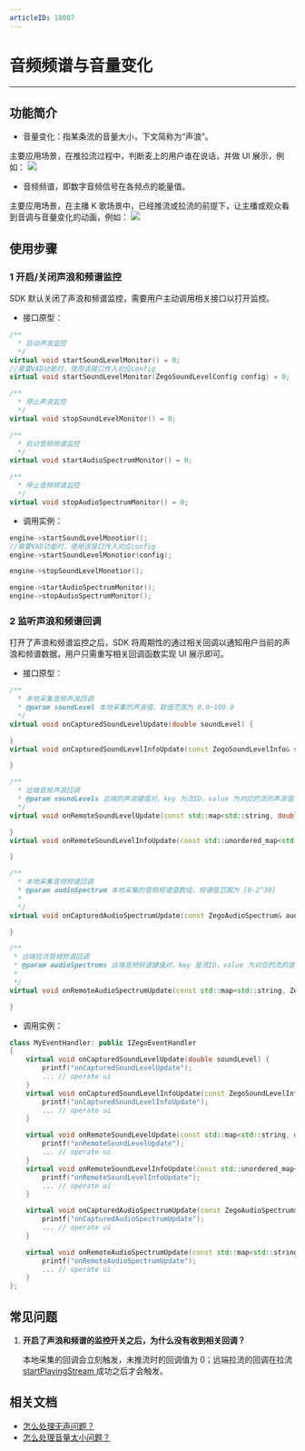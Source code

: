 ```yaml
---
articleID: 18007
---
```

# 音频频谱与音量变化

- - -

## 功能简介

- 音量变化：指某条流的音量大小，下文简称为“声浪”。

主要应用场景，在推拉流过程中，判断麦上的用户谁在说话，并做 UI 展示，例如：
    <Frame width="auto" height="auto" caption="image description text">
      <img src="/Pics/Android/ZegoLiveRoom/SoundLevel.png" />
    </Frame> 

- 音频频谱，即数字音频信号在各频点的能量值。

主要应用场景，在主播 K 歌场景中，已经推流或拉流的前提下，让主播或观众看到音调与音量变化的动画，例如：
    <Frame width="auto" height="auto" caption="image description text">
      <img src="/Pics/Android/ZegoLiveRoom/FrequencySpectrum.png" />
    </Frame> 
  


## 使用步骤

### 1 开启/关闭声浪和频谱监控

SDK 默认关闭了声浪和频谱监控，需要用户主动调用相关接口以打开监控。

- 接口原型：

```cpp
/**
  * 启动声浪监控
  */
virtual void startSoundLevelMonitor() = 0;
//需要VAD功能时，使用该接口传入对应config
virtual void startSoundLevelMonitor(ZegoSoundLevelConfig config) = 0;

/**
  * 停止声浪监控
  */
virtual void stopSoundLevelMonitor() = 0;

/**
  * 启动音频频谱监控
  */
virtual void startAudioSpectrumMonitor() = 0;

/**
  * 停止音频频谱监控
  */
virtual void stopAudioSpectrumMonitor() = 0;
```

- 调用实例：

```cpp
engine->startSoundLevelMonotior();
//需要VAD功能时，使用该接口传入对应config
engine->startSoundLevelMonotior(config);

engine->stopSoundLevelMonotior();

engine->startAudioSpectrumMonitor();
engine->stopAudioSpectrumMonitor();
```

### 2 监听声浪和频谱回调

打开了声浪和频谱监控之后，SDK 将周期性的通过相关回调以通知用户当前的声浪和频谱数据，用户只需重写相关回调函数实现 UI 展示即可。

- 接口原型：

```cpp
/**
  * 本地采集音频声浪回调
  * @param soundLevel 本地采集的声浪值，取值范围为 0.0~100.0
  */
virtual void onCapturedSoundLevelUpdate(double soundLevel) {

}
virtual void onCapturedSoundLevelInfoUpdate(const ZegoSoundLevelInfo& soundLevelInfo) {

}

/**
  * 远端音频声浪回调
  * @param soundLevels 远端的声浪键值对，key 为流ID，value 为对应的流的声浪值
  */
virtual void onRemoteSoundLevelUpdate(const std::map<std::string, double>& soundLevels) {

}
virtual void onRemoteSoundLevelInfoUpdate(const std::unordered_map<std::string, ZegoSoundLevelInfo>& soundLevelInfo) {

}

/**
  * 本地采集音频频谱回调
  * @param audioSpectrum 本地采集的音频频谱值数组，频谱值范围为 [0-2^30]
  *  
  */
virtual void onCapturedAudioSpectrumUpdate(const ZegoAudioSpectrum& audioSpectrum) {

}

/**
 * 远端拉流音频频谱回调
 * @param audioSpectrums 远端音频频谱键值对，key 是流ID，value 为对应的流的音频频谱值数组，频谱值范围为 [0-2^30]
 *  
 */
virtual void onRemoteAudioSpectrumUpdate(const std::map<std::string, ZegoAudioSpectrum>& audioSpectrums) {

}
```

- 调用实例：

```cpp
class MyEventHandler: public IZegoEventHandler
{
    virtual void onCapturedSoundLevelUpdate(double soundLevel) {
        printf("onCapturedSoundLevelUpdate");
        ... // operate ui
    }
    virtual void onCapturedSoundLevelInfoUpdate(const ZegoSoundLevelInfo& soundLevelInfo) {
        printf("onCapturedSoundLevelInfoUpdate");
        ... // operate ui
    }

    virtual void onRemoteSoundLevelUpdate(const std::map<std::string, double>& soundLevels) {
        printf("onRemoteSoundLevelUpdate");
        ... // operate ui
    }
    virtual void onRemoteSoundLevelInfoUpdate(const std::unordered_map<std::string, ZegoSoundLevelInfo>& soundLevelInfo) {
        printf("onRemoteSoundLevelInfoUpdate");
        ... // operate ui
    }

    virtual void onCapturedAudioSpectrumUpdate(const ZegoAudioSpectrum& audioSpectrum) {
        printf("onCapturedAudioSpectrumUpdate");
        ... // operate ui
    }

    virtual void onRemoteAudioSpectrumUpdate(const std::map<std::string, ZegoAudioSpectrum>& audioSpectrums) {
        printf("onRemoteAudioSpectrumUpdate");
        ... // operate ui
    }
};
```

## 常见问题

1. **开启了声浪和频谱的监控开关之后，为什么没有收到相关回调？**

    本地采集的回调会立刻触发，未推流时的回调值为 0；远端拉流的回调在拉流 [startPlayingStream ](@startPlayingStream) 成功之后才会触发。


## 相关文档

- [怎么处理无声问题？](https://doc-zh.zego.im/faq/noaudio)
- [怎么处理音量太小问题？](https://doc-zh.zego.im/faq/audio_low)
